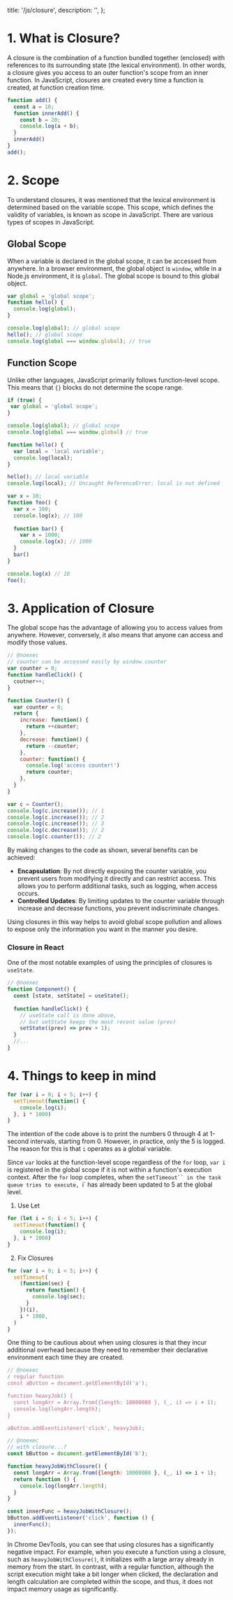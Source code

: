   title: '/js/closure',
  description:
    '',
};

# 1. What is Closure?

A closure is the combination of a function bundled together (enclosed) with references to its surrounding state (the lexical environment). In other words, a closure gives you access to an outer function's scope from an inner function. In JavaScript, closures are created every time a function is created, at function creation time.

```js
function add() {
  const a = 10;
  function innerAdd() {
    const b = 20;
    console.log(a + b);
  }
  innerAdd()
}
add();
```


# 2. Scope

To understand closures, it was mentioned that the lexical environment is determined based on the variable scope. This scope, which defines the validity of variables, is known as scope in JavaScript. There are various types of scopes in JavaScript.

## Global Scope

When a variable is declared in the global scope, it can be accessed from anywhere. In a browser environment, the global object is `window`, while in a Node.js environment, it is `global`. The global scope is bound to this global object. 

```js
var global = 'global scope';
function hello() {
  console.log(global);
}

console.log(global); // global scope
hello(); // global scope
console.log(global === window.global); // true
```

## Function Scope

Unlike other languages, JavaScript primarily follows function-level scope. This means that `{}` blocks do not determine the scope range.

```js
if (true) {
 var global = 'global scope';
}

console.log(global); // global scope
console.log(global === window.global) // true

function hello() {
  var local = 'local variable';
  console.log(local); 
}

hello(); // local variable
console.log(local); // Uncaught ReferenceError: local is not defined
```

```js
var x = 10;
function foo() {
  var x = 100;
  console.log(x); // 100
  
  function bar() {
    var x = 1000;
    console.log(x); // 1000
  }
  bar()
}

console.log(x) // 10
foo();
```


# 3. Application of Closure

The global scope has the advantage of allowing you to access values from anywhere. However, conversely, it also means that anyone can access and modify those values.

```js
// @noexec
// counter can be accessed easily by window.counter
var counter = 0;
function handleClick() {
  coutner++;
}
```

```js
function Counter() {
  var counter = 0;
  return {
    increase: function() {
      return ++counter;
    },
    decrease: function() {
      return --counter;
    },
    counter: function() {
      console.log('access counter!')
      return counter;
    },
  }
}

var c = Counter();
console.log(c.increase()); // 1
console.log(c.increase()); // 2
console.log(c.increase()); // 3
console.log(c.decrease()); // 2
console.log(c.counter()); // 2
```

By making changes to the code as shown, several benefits can be achieved:
- **Encapsulation**: By not directly exposing the counter variable, you prevent users from modifying it directly and can restrict access. This allows you to perform additional tasks, such as logging, when access occurs.
- **Controlled Updates**: By limiting updates to the counter variable through increase and
decrease functions, you prevent indiscriminate changes.

Using closures in this way helps to avoid global scope pollution and allows to expose only the information you want in the manner you desire.

### Closure in React

One of the most notable examples of using the principles of closures is `useState`.

```js
// @noexec
function Component() {
  const [state, setState] = useState();
  
  function handleClick() {
    // useState call is done above,
    // but setState keeps the most recent value (prev)
    setState((prev) => prev + 1);
  }
  //...
}
```


# 4. Things to keep in mind

```js
for (var i = 0; i < 5; i++) {
  setTimeout(function() {
    console.log(i);
  }, i * 1000)
}
```

The intention of the code above is to print the numbers 0 through 4 at 1-second intervals, starting from 0. However, in practice, only the 5 is logged. The reason for this is that `i` operates as a global variable.

Since `var` looks at the function-level scope regardless of the `for` loop, `var i` is registered in the global scope if it is not within a function's execution context. After the `for` loop completes, when the `setTimeout`` in the task queue tries to execute, `i` has already been updated to 5 at the global level.

1. Use Let

```js
for (let i = 0; i < 5; i++) {
  setTimeout(function() {
    console.log(i);
  }, i * 1000)
}
```

2. Fix Closures

```js
for (var i = 0; i < 5; i++) {
  setTimeout(
    (function(sec) {
      return function() {
        console.log(sec);
      }
    })(i),
    i * 1000,
  )
}
```

One thing to be cautious about when using closures is that they incur additional overhead because they need to remember their declarative environment each time they are created.

```js
// @noexec
/ regular function
const aButton = document.getElementById('a');

function heavyJob() {
  const longArr = Array.from({length: 10000000 }, (_, i) => i + 1);
  console.log(longArr.length);
}

aButton.addEventListener('click', heavyJob);
```

```js
// @noexec
// with closure...?
const bButton = document.getElementById('b');

function heavyJobWithClosure() {
  const longArr = Array.from({length: 10000000 }, (_, i) => i + 1);
  return function () {
    console.log(longArr.length);
  }
}

const innerFunc = heavyJobWithClosure();
bButton.addEventListener('click', function () {
  innerFunc();
});
```

In Chrome DevTools, you can see that using closures has a significantly negative impact. For example, when you execute a function using a closure, such as `heavyJobWithClosure()`, it initializes with a large array already in memory from the start. In contrast, with a regular function, although the script execution might take a bit longer when clicked, the declaration and length calculation are completed within the scope, and thus, it does not impact memory usage as significantly.
